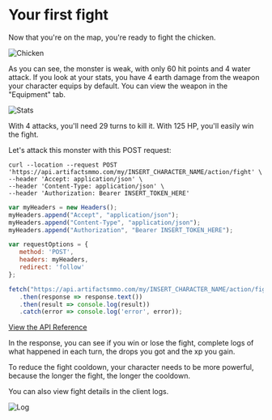 
# Your first fight 

Now that you're on the map, you're ready to fight the chicken.

![Chicken](https://artifactsmmo.com/images/docs/chicken.png)
 
As you can see, the monster is weak, with only 60 hit points and 4 water attack. If you look at your stats, you have 4 earth damage from the weapon your character equips by default. You can view the weapon in the "Equipment" tab.

![Stats](https://artifactsmmo.com/images/docs/stats_character.png)

With 4 attacks, you'll need 29 turns to kill it. With 125 HP, you'll easily win the fight.

Let's attack this monster with this POST request:
  
```http filename="cURL" copy
curl --location --request POST 'https://api.artifactsmmo.com/my/INSERT_CHARACTER_NAME/action/fight' \
--header 'Accept: application/json' \
--header 'Content-Type: application/json' \
--header 'Authorization: Bearer INSERT_TOKEN_HERE'
```
```js filename="Javascript" copy
var myHeaders = new Headers();
myHeaders.append("Accept", "application/json");
myHeaders.append("Content-Type", "application/json");
myHeaders.append("Authorization", "Bearer INSERT_TOKEN_HERE");

var requestOptions = {
   method: 'POST',
   headers: myHeaders,
   redirect: 'follow'
};

fetch("https://api.artifactsmmo.com/my/INSERT_CHARACTER_NAME/action/fight", requestOptions)
   .then(response => response.text())
   .then(result => console.log(result))
   .catch(error => console.log('error', error));
```

[View the API Reference](https://api.artifactsmmo.com/docs/#/operations/action_fight_my__name__action_fight_post)

In the response, you can see if you win or lose the fight, complete logs of what happened in each turn, the drops you got and the xp you gain.

To reduce the fight cooldown, your character needs to be more powerful, because the longer the fight, the longer the cooldown.

You can also view fight details in the client logs.

![Log](https://artifactsmmo.com/images/docs/log_example.png)